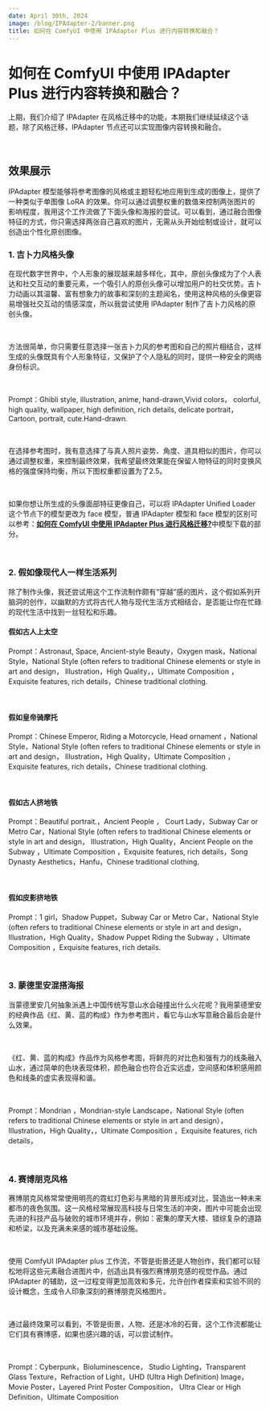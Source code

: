 ```yaml
---
date: April 30th, 2024
image: /blog/IPAdapter-2/banner.png
title: 如何在 ComfyUI 中使用 IPAdapter Plus 进行内容转换和融合？
---
```



# 如何在 ComfyUI 中使用 IPAdapter Plus 进行内容转换和融合？

上期，我们介绍了 IPAdapter 在风格迁移中的功能，本期我们继续延续这个话题，除了风格迁移，IPAdapter 节点还可以实现图像内容转换和融合。

<br/>
<PhotoProvider>
  <PhotoView src="/blog/IPAdapter-2/001.png">
    <img src="/blog/IPAdapter-2/001.png" alt="" className='rounded-lg'/>
  </PhotoView>
</PhotoProvider>

## 效果展示 

IPAdapter 模型能够将参考图像的风格或主题轻松地应用到生成的图像上，提供了一种类似于单图像 LoRA 的效果。你可以通过调整权重的数值来控制两张图片的影响程度，我用这个工作流做了下面头像和海报的尝试。可以看到，通过融合图像特征的方式，你只需选择两张自己喜欢的图片，无需从头开始绘制或设计，就可以创造出个性化原创图像。

### 1. 吉卜力风格头像

在现代数字世界中，个人形象的展现越来越多样化，其中，原创头像成为了个人表达和社交互动的重要元素，一个吸引人的原创头像可以增加用户的社交优势。吉卜力动画以其温馨、富有想象力的故事和深刻的主题闻名，使用这种风格的头像更容易增强社交互动的情感深度，所以我尝试使用 IPAdapter 制作了吉卜力风格的原创头像。

<br/>
<PhotoProvider>
  <PhotoView src="/blog/IPAdapter-2/002.png">
    <img src="/blog/IPAdapter-2/002.png" alt="" className='rounded-lg'/>
  </PhotoView>
</PhotoProvider>

方法很简单，你只需要任意选择一张吉卜力风的参考图和自己的照片相结合，这样生成的头像既具有个人形象特征，又保护了个人隐私的同时，提供一种安全的网络身份标识。

<br/>
<PhotoProvider>
  <PhotoView src="/blog/IPAdapter-2/003.png">
    <img src="/blog/IPAdapter-2/003.png" alt="" className='rounded-lg'/>
  </PhotoView>
</PhotoProvider>

Prompt：Ghibli style, illustration, anime, hand-drawn,Vivid colors， colorful, high quality, wallpaper, high definition, rich details, delicate portrait，Cartoon, portrait, cute.Hand-drawn.

<br/>
<PhotoProvider>
  <PhotoView src="/blog/IPAdapter-2/004.png">
    <img src="/blog/IPAdapter-2/004.png" alt="" className='rounded-lg'/>
  </PhotoView>
</PhotoProvider>

在选择参考图时，我有意选择了与真人照片姿势、角度、道具相似的图片，你可以通过调整权重，来控制最终效果，我希望最终效果能在保留人物特征的同时变换风格的强度保持均衡，所以下图权重都设置为了2.5。

<br/>
<PhotoProvider>
  <PhotoView src="/blog/IPAdapter-2/005.png">
    <img src="/blog/IPAdapter-2/005.png" alt="" className='rounded-lg'/>
  </PhotoView>
</PhotoProvider>

如果你想让所生成的头像面部特征更像自己，可以将 IPAdapter Unified Loader 这个节点下的模型更改为 face 模型，普通 IPAdapter 模型和 face 模型的区别可以参考：[**如何在 ComfyUI 中使用 IPAdapter Plus 进行风格迁移?**](https://www.comflowy.com/zh-CN/blog/IPAdapter-Plus)中模型下载的部分。

<br/>
<PhotoProvider>
  <PhotoView src="/blog/IPAdapter-2/006.png">
    <img src="/blog/IPAdapter-2/006.png" alt="" className='rounded-lg'/>
  </PhotoView>
</PhotoProvider>

### 2. 假如像现代人一样生活系列

除了制作头像，我还尝试用这个工作流制作颇有“穿越”感的图片，这个假如系列开脑洞的创作，以幽默的方式将古代人物与现代生活方式相结合，是否能让你在忙碌的现代生活中找到一丝轻松和乐趣。

#### 假如古人上太空

Prompt：Astronaut, Space, Ancient-style Beauty，Oxygen mask，National Style，National Style (often refers to traditional Chinese elements or style in art and design， Illustration，High Quality，，Ultimate Composition ，Exquisite features, rich details，Chinese traditional clothing.

<br/>
<PhotoProvider>
  <PhotoView src="/blog/IPAdapter-2/007.png">
    <img src="/blog/IPAdapter-2/007.png" alt="" className='rounded-lg'/>
  </PhotoView>
</PhotoProvider>

#### 假如皇帝骑摩托

Prompt：Chinese Emperor, Riding a Motorcycle, Head ornament ，National Style，National Style (often refers to traditional Chinese elements or style in art and design， Illustration，High Quality，Ultimate Composition ，Exquisite features, rich details，Chinese traditional clothing.

<br/>
<PhotoProvider>
  <PhotoView src="/blog/IPAdapter-2/008.png">
    <img src="/blog/IPAdapter-2/008.png" alt="" className='rounded-lg'/>
  </PhotoView>
</PhotoProvider>

#### 假如古人挤地铁

Prompt：Beautiful portrait.，Ancient People ， Court Lady，Subway Car or Metro Car，National Style (often refers to traditional Chinese elements or style in art and design， Illustration，High Quality，Ancient People on the Subway ，Ultimate Composition ，Exquisite features, rich details，Song Dynasty Aesthetics，Hanfu，Chinese traditional clothing.

<br/>
<PhotoProvider>
  <PhotoView src="/blog/IPAdapter-2/009.png">
    <img src="/blog/IPAdapter-2/009.png" alt="" className='rounded-lg'/>
  </PhotoView>
</PhotoProvider>

#### 假如皮影挤地铁

Prompt：1 girl，Shadow Puppet，Subway Car or Metro Car，National Style (often refers to traditional Chinese elements or style in art and design， Illustration，High Quality，Shadow Puppet Riding the Subway ，Ultimate Composition ，Exquisite features, rich details.

<br/>
<PhotoProvider>
  <PhotoView src="/blog/IPAdapter-2/010.png">
    <img src="/blog/IPAdapter-2/010.png" alt="" className='rounded-lg'/>
  </PhotoView>
</PhotoProvider>

### 3. 蒙德里安混搭海报

当蒙德里安几何抽象派遇上中国传统写意山水会碰撞出什么火花呢？我用蒙德里安的经典作品《红、黄、蓝的构成》作为参考图片，看它与山水写意融合最后会是什么效果。

<br/>
<PhotoProvider>
  <PhotoView src="/blog/IPAdapter-2/011.png">
    <img src="/blog/IPAdapter-2/011.png" alt="" className='rounded-lg'/>
  </PhotoView>
</PhotoProvider>

《红、黄、蓝的构成》作品作为风格参考图，将鲜亮的对比色和强有力的线条融入山水，通过简单的色块表现体积，颜色融合也符合近实远虚，空间感和体积感用颜色和线条的虚实表现得和谐。

<br/>
<PhotoProvider>
  <PhotoView src="/blog/IPAdapter-2/012.png">
    <img src="/blog/IPAdapter-2/012.png" alt="" className='rounded-lg'/>
  </PhotoView>
</PhotoProvider>

Prompt：Mondrian ，Mondrian-style Landscape，National Style (often refers to traditional Chinese elements or style in art and design）， Illustration，High Quality，，Ultimate Composition ，Exquisite features, rich details，

<br/>
<PhotoProvider>
  <PhotoView src="/blog/IPAdapter-2/013.png">
    <img src="/blog/IPAdapter-2/013.png" alt="" className='rounded-lg'/>
  </PhotoView>
</PhotoProvider>

### 4. 赛博朋克风格

赛博朋克风格常常使用明亮的霓虹灯色彩与黑暗的背景形成对比，营造出一种未来都市的夜色氛围。这一风格经常展现高科技与日常生活的冲突，图片中可能会出现先进的科技产品与破败的城市环境并存，例如：密集的摩天大楼、错综复杂的道路和桥梁，以及充满未来感的城市基础设施。

<br/>
<PhotoProvider>
  <PhotoView src="/blog/IPAdapter-2/014.png">
    <img src="/blog/IPAdapter-2/014.png" alt="" className='rounded-lg'/>
  </PhotoView>
</PhotoProvider>

使用 ComfyUI IPAdapter plus 工作流，不管是街景还是人物创作，我们都可以轻松地将这些元素融合进图片中，创造出具有强烈赛博朋克感的视觉作品。通过 IPAdapter 的辅助，这一过程变得更加高效和多元，允许创作者探索和实验不同的设计概念，生成令人印象深刻的赛博朋克风格图片。

<br/>
<PhotoProvider>
  <PhotoView src="/blog/IPAdapter-2/015.png">
    <img src="/blog/IPAdapter-2/015.png" alt="" className='rounded-lg'/>
  </PhotoView>
</PhotoProvider>

通过最终效果可以看到，不管是街景，人物、还是冰冷的石膏，这个工作流都能让它们具有赛博感，如果也感兴趣的话，可以尝试制作。

<br/>
<PhotoProvider>
  <PhotoView src="/blog/IPAdapter-2/016.png">
    <img src="/blog/IPAdapter-2/016.png" alt="" className='rounded-lg'/>
  </PhotoView>
</PhotoProvider>

Prompt：Cyberpunk，Bioluminescence， Studio Lighting，Transparent Glass Texture，Refraction of Light，UHD (Ultra High Definition) Image， Movie Poster，Layered Print Poster Composition， Ultra Clear or High Definition，Ultimate Composition

<br/>
<PhotoProvider>
  <PhotoView src="/blog/IPAdapter-2/017.png">
    <img src="/blog/IPAdapter-2/017.png" alt="" className='rounded-lg'/>
  </PhotoView>
</PhotoProvider>


<Subscribe />





